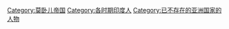 [[Category:莫卧儿帝国|Category:莫卧儿帝国]]
[[Category:各时期印度人|Category:各时期印度人]]
[[Category:已不存在的亚洲国家的人物|Category:已不存在的亚洲国家的人物]]